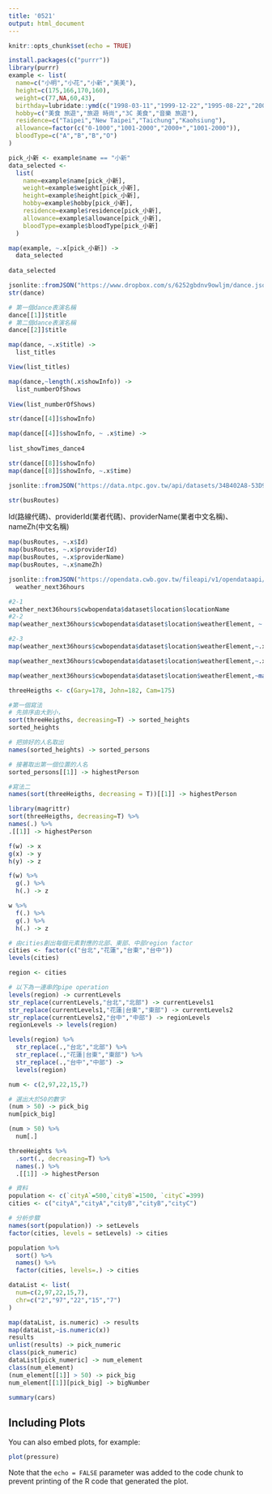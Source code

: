 ```yaml
---
title: '0521'
output: html_document
---
```


```r
knitr::opts_chunk$set(echo = TRUE)
```

```r
install.packages(c("purrr"))
library(purrr)
example <- list(
  name=c("小明","小花","小新","美美"),
  height=c(175,166,170,160),
  weight=c(77,NA,60,43),
  birthday=lubridate::ymd(c("1998-03-11","1999-12-22","1995-08-22","2001-10-10")),
  hobby=c("美食 旅遊","旅遊 時尚","3C 美食","音樂 旅遊"),
  residence=c("Taipei","New Taipei","Taichung","Kaohsiung"),
  allowance=factor(c("0-1000","1001-2000","2000+","1001-2000")),
  bloodType=c("A","B","B","O")
)
```
```r
pick_小新 <- example$name == "小新"
data_selected <- 
  list(
    name=example$name[pick_小新],
    weight=example$weight[pick_小新],
    height=example$height[pick_小新],
    hobby=example$hobby[pick_小新],
    residence=example$residence[pick_小新],
    allowance=example$allowance[pick_小新],
    bloodType=example$bloodType[pick_小新]
  )
```
```r
map(example, ~.x[pick_小新]) -> 
  data_selected 
  
data_selected
```
```r
jsonlite::fromJSON("https://www.dropbox.com/s/6252gbdnv9owljm/dance.json?dl=1", simplifyDataFrame = F) -> dance
str(dance)
```
```r

# 第一個dance表演名稱
dance[[1]]$title
# 第二個dance表演名稱
dance[[2]]$title
```
```r

map(dance, ~.x$title) ->
  list_titles

View(list_titles)

```

```r
map(dance,~length(.x$showInfo)) ->
  list_numberOfShows 
  
View(list_numberOfShows)
```

```r
str(dance[[4]]$showInfo)
```

```r
map(dance[[4]]$showInfo, ~ .x$time) ->
  
list_showTimes_dance4
```

```r
str(dance[[8]]$showInfo)
map(dance[[8]]$showInfo, ~.x$time)
```
```r
jsonlite::fromJSON("https://data.ntpc.gov.tw/api/datasets/34B402A8-53D9-483D-9406-24A682C2D6DC/json/preview", simplifyDataFrame = F) -> busRoutes
```
```r
str(busRoutes)
```
Id(路線代碼)、providerId(業者代碼)、providerName(業者中文名稱)、nameZh(中文名稱)
```r
map(busRoutes, ~.x$Id)
map(busRoutes, ~.x$providerId)
map(busRoutes, ~.x$providerName)
map(busRoutes, ~.x$nameZh)

```
```r
jsonlite::fromJSON("https://opendata.cwb.gov.tw/fileapi/v1/opendataapi/F-C0032-001?Authorization=rdec-key-123-45678-011121314&format=JSON") ->
  weather_next36hours
```
```r
#2-1
weather_next36hours$cwbopendata$dataset$location$locationName
#2-2
map(weather_next36hours$cwbopendata$dataset$location$weatherElement, ~.x$elementName)

#2-3
map(weather_next36hours$cwbopendata$dataset$location$weatherElement,~.x$time[[1]]$startTime)

map(weather_next36hours$cwbopendata$dataset$location$weatherElement,~.x$time[[1]]$endTime)

map(weather_next36hours$cwbopendata$dataset$location$weatherElement,~max(.x$time[[1]]$parameter[[2]]))
```
```r
threeHeigths <- c(Gary=178, John=182, Cam=175)
```
```r
#第一個寫法
# 先排序由大到小，
sort(threeHeigths, decreasing=T) -> sorted_heights
sorted_heights

# 把排好的人名取出
names(sorted_heights) -> sorted_persons

# 接著取出第一個位置的人名
sorted_persons[[1]] -> highestPerson

#寫法二 
names(sort(threeHeigths, decreasing = T))[[1]] -> highestPerson
```
```r
library(magrittr)
sort(threeHeigths, decreasing=T) %>% 
names(.) %>%
.[[1]] -> highestPerson
```
```r
f(w) -> x
g(x) -> y
h(y) -> z
```
```r
f(w) %>%
  g(.) %>% 
  h(.) -> z

w %>%
  f(.) %>%
  g(.) %>%
  h(.) -> z
```
```r
# 由cities創出每個元素對應的北部、東部、中部region factor
cities <- factor(c("台北","花蓮","台東","台中"))
levels(cities)
```
```r
region <- cities

# 以下為一連串的pipe operation
levels(region) -> currentLevels
str_replace(currentLevels,"台北","北部") -> currentLevels1
str_replace(currentLevels1,"花蓮|台東","東部") -> currentLevels2
str_replace(currentLevels2,"台中","中部") -> regionLevels
regionLevels -> levels(region)
```
```r
levels(region) %>% 
  str_replace(.,"台北","北部") %>%
  str_replace(.,"花蓮|台東","東部") %>%
  str_replace(.,"台中","中部") ->
  levels(region)
```
```r
num <- c(2,97,22,15,7)

# 選出大於50的數字
(num > 50) -> pick_big
num[pick_big]
```
```r
(num > 50) %>%
  num[.]
```
```r
threeHeights %>%
  .sort(., decreasing=T) %>%
  names(.) %>%
  .[[1]] -> highestPerson
```
```r
# 資料
population <- c(`cityA`=500,`cityB`=1500, `cityC`=399)
cities <- c("cityA","cityA","cityB","cityB","cityC")

# 分析步驟
names(sort(population)) -> setLevels
factor(cities, levels = setLevels) -> cities 
```
```r
population %>%
  sort() %>%
  names() %>%
  factor(cities, levels=.) -> cities
```

```r
dataList <- list(
  num=c(2,97,22,15,7),
  chr=c("2","97","22","15","7")
)
```
```r
map(dataList, is.numeric) -> results
map(dataList,~is.numeric(x))
results
unlist(results) -> pick_numeric
class(pick_numeric)
dataList[pick_numeric] -> num_element
class(num_element)
(num_element[[1]] > 50) -> pick_big
num_element[[1]][pick_big] -> bigNumber
```


```r
summary(cars)
```

## Including Plots

You can also embed plots, for example:

```r
plot(pressure)
```

Note that the `echo = FALSE` parameter was added to the code chunk to prevent printing of the R code that generated the plot.
